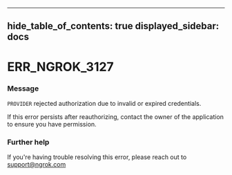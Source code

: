 

---
hide_table_of_contents: true
displayed_sidebar: docs
---


# ERR_NGROK_3127

### Message
`PROVIDER` rejected authorization due to invalid or expired credentials.

If this error persists after reauthorizing, contact the owner of the application to ensure you have permission.

<ErrorDetails error="err_ngrok_3127" />



### Further help
If you're having trouble resolving this error, please reach out to [support@ngrok.com](mailto:support@ngrok.com?subject=Help%20with%20ERR_NGROK_3127)

